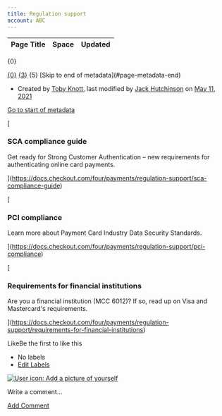 ```yaml
---
title: Regulation support
account: ABC
---
```


<table class="aui"> <thead> <tr class="header"> <th class="search-result-title">Page Title</th> <th class="search-result-space">Space</th> <th class="search-result-date">Updated</th> </tr> </thead> </table> <p class="search-result-count">{0}</p> <tr class="search-result"> <td class="search-result-title"><a href="{1}" class="content-type-{2}"><span>{0}</span></a></td> <td class="search-result-space"><a class="space" href="/display/{4}/" title="{3}">{3}</a></td> <td class="search-result-date"><span class="date" title="{6}">{5}</span></td> </tr> [Skip to end of metadata](#page-metadata-end)

*   Created by [Toby Knott](    /display/~toby.knott
    ), last modified by [Jack Hutchinson](    /display/~jack.hutchinson
    ) on [May 11, 2021](/pages/diffpagesbyversion.action?pageId=8489753&selectedPageVersions=12&selectedPageVersions=13 "Show changes")

[Go to start of metadata](#page-metadata-start)

[

### SCA compliance guide

Get ready for Strong Customer Authentication – new requirements for authenticating online card payments.



](https://docs.checkout.com/four/payments/regulation-support/sca-compliance-guide)

[

### PCI compliance

Learn more about Payment Card Industry Data Security Standards.



](https://docs.checkout.com/four/payments/regulation-support/pci-compliance)

[

### Requirements for financial institutions

Are you a financial institution (MCC 6012)? If so, read up on Visa and Mastercard's requirements.



](https://docs.checkout.com/four/payments/regulation-support/requirements-for-financial-institutions)

LikeBe the first to like this

*   No labels
*   [Edit Labels](# "Edit Labels (Type 'l')")

[![User icon: Add a picture of yourself](/s/en_GB/7901/abf7b35644d5a5d1d7e4b0969a83e8eb2b569fb5/_/images/icons/profilepics/add_profile_pic.svg)](/users/profile/editmyprofilepicture.action)

Write a comment…

[Add Comment](/display/x/Regulation+support?showComments=true&showCommentArea=true#addcomment)